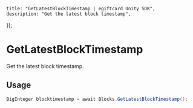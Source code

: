 
	title: "GetLatestBlockTimestamp | egiftcard Unity SDK",
	description: "Get the latest block timestamp",
});

# GetLatestBlockTimestamp

Get the latest block timestamp.

## Usage

```csharp
BigInteger blocktimestamp = await Blocks.GetLatestBlockTimestamp();
```
